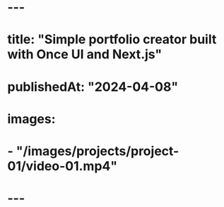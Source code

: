 # ---
# title: "Simple portfolio creator built with Once UI and Next.js"
# publishedAt: "2024-04-08"
# images:
#   - "/images/projects/project-01/video-01.mp4"
# ---